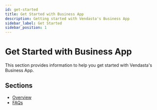 ```yaml
---
id: get-started
title: Get Started with Business App
description: Getting started with Vendasta's Business App
sidebar_label: Get Started
sidebar_position: 1
---
```


# Get Started with Business App

This section provides information to help you get started with Vendasta's Business App.

## Sections

- [Overview](/business-app/get-started/overview)
- [FAQs](/business-app/get-started/faqs)